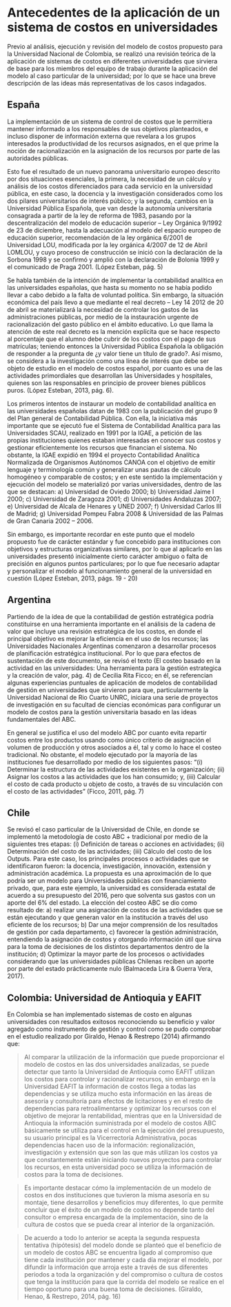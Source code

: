 # Antecedentes de la aplicación de un sistema de costos en universidades

Previo al análisis, ejecución y revisión del modelo de costos propuesto para la Universidad Nacional de Colombia, se realizó una revisión teórica de la aplicación de sistemas de costos en diferentes universidades que sirviera de base para los miembros del equipo de trabajo durante la aplicación del modelo al caso particular de la universidad; por lo que se hace una breve descripción de las ideas más representativas de los casos indagados.

## España

La implementación de un sistema de control de costos que le permitiera mantener informado a los responsables de sus objetivos planteados, e incluso disponer de información externa que revelara a los grupos interesados la productividad de los recursos asignados, en el que prime la noción de racionalización en la asignación de los recursos por parte de las autoridades públicas.

Esto fue el resultado de un nuevo panorama universitario europeo descrito por dos situaciones esenciales, la primera, la necesidad de un cálculo y análisis de los costos diferenciados para cada servicio en la universidad pública, en este caso, la docencia y la investigación considerados como los dos pilares universitarios de interés público; y la segunda, cambios en la Universidad Pública Española, que van desde la autonomía universitaria consagrada a partir de la ley de reforma de 1983, pasando por la descentralización del modelo de educación superior -- Ley Orgánica 9/1992 de 23 de diciembre, hasta la adecuación al modelo del espacio europeo de educación superior, recomendación de la ley orgánica 6/2001 de Universidad LOU, modificada por la ley orgánica 4/2007 de 12 de Abril LOMLOU, y cuyo proceso de construcción se inició con la declaración de la Sorbona 1998 y se confirmó y amplió con la declaración de Bolonia 1999 y el comunicado de Praga 2001. (López Esteban, pág. 5)

Se habla también de la intención de implementar la contabilidad analítica en las universidades españolas, que hasta su momento no se había podido llevar a cabo debido a la falta de voluntad política. Sin embargo, la situación económica del país llevo a que mediante el real decreto -- Ley 14 2012 de 20 de abril se materializará la necesidad de controlar los gastos de las administraciones públicas, por medio de la instauración urgente de racionalización del gasto público en el ámbito educativo. Lo que llama la atención de este real decreto es la mención explícita que se hace respecto al porcentaje que el alumno debe cubrir de los costos con el pago de sus matrículas; teniendo entonces la Universidad Pública Española la obligación de responder a la pregunta de ¿y valor tiene un título de grado?. Así mismo, se considera a la investigación como una línea de interés que debe ser objeto de estudio en el modelo de costos español, por cuanto es una de las actividades primordiales que desarrollan las Universidades y hospitales, quienes son las responsables en principio de proveer bienes públicos puros. (López Esteban, 2013, pág. 6).

Los primeros intentos de instaurar un modelo de contabilidad analítica en las universidades españolas datan de 1983 con la publicación del grupo 9 del Plan general de Contabilidad Pública. Con ella, la iniciativa más importante que se ejecutó fue el Sistema de Contabilidad Analítica para las Universidades SCAU, realizado en 1991 por la IGAE, a petición de las propias instituciones quienes estaban interesadas en conocer sus costos y gestionar eficientemente los recursos que financian el sistema. No obstante, la IGAE expidió en 1994 el proyecto Contabilidad Analítica Normalizada de Organismos Autónomos CANOA con el objetivo de emitir lenguaje y terminología común y generalizar unas pautas de cálculo homogéneo y comparable de costos; y en este sentido la implementación y ejecución del modelo se materializó por varias universidades, dentro de las que se destacan: a) Universidad de Oviedo 2000; b) Universidad Jaime I 2000; c) Universidad de Zaragoza 2001; d) Universidades Andaluzas 2007; e) Universidad de Alcala de Henares y UNED 2007; f) Universidad Carlos III de Madrid; g) Universidad Pompeu Fabra 2008 & Universidad de las Palmas de Gran Canaria 2002 -- 2006.

Sin embargo, es importante recordar en este punto que el modelo propuesto fue de carácter estándar y fue concebido para instituciones con objetivos y estructuras organizativas similares, por lo que al aplicarlo en las universidades presentó inicialmente cierto carácter ambiguo o falta de precisión en algunos puntos particulares; por lo que fue necesario adaptar y personalizar el modelo al funcionamiento general de la universidad en cuestión (López Esteban, 2013, págs. 19 - 20)

## Argentina

Partiendo de la idea de que la contabilidad de gestión estratégica podría constituirse en una herramienta importante en el análisis de la cadena de valor que incluye una revisión estratégica de los costos, en donde el principal objetivo es mejorar la eficiencia en el uso de los recursos; las Universidades Nacionales Argentinas comenzaron a desarrollar procesos de planificación estratégica institucional. Por lo que para efectos de sustentación de este documento, se revisó el texto (El costeo basado en la actividad en las universidades: Una herramienta para la gestión estrategica y la creación de valor, pág. 4) de Cecilia Rita Ficco; en él, se referencian algunas experiencias puntuales de aplicación de modelos de contabilidad de gestión en universidades que sirvieron para que, particularmente la Universidad Nacional de Rio Cuarto UNRC, iniciara una serie de proyectos de investigación en su facultad de ciencias económicas para configurar un modelo de costos para la gestión universitaria basado en las ideas fundamentales del ABC.

En general se justifica el uso del modelo ABC por cuanto evita repartir costos entre los productos usando como único criterio de asignación el volumen de producción y otros asociados a él, tal y como lo hace el costeo tradicional. No obstante, el modelo ejecutado por la mayoría de las instituciones fue desarrollado por medio de los siguientes pasos: "(i) Determinar la estructura de las actividades existentes en la organización; (ii) Asignar los costos a las actividades que los han consumido; y, (iii) Calcular el costo de cada producto u objeto de costo, a través de su vinculación con el costo de las actividades" (Ficco, 2011, pág. 7)

## Chile

Se revisó el caso particular de la Universidad de Chile, en donde se implementó la metodología de costo ABC + tradicional por medio de la siguientes tres etapas: (i) Definición de tareas o acciones en actividades; (ii) Determinación del costo de las actividades; (iii) Cálculo del costo de los Outputs. Para este caso, los principales procesos o actividades que se identificaron fueron: la docencia, investigación, innovación, extensión y administración académica. La propuesta es una aproximación de lo que podría ser un modelo para Universidades públicas con financiamiento privado, que, para este ejemplo, la universidad es considerada estatal de acuerdo a su presupuesto del 2016, pero que solventa sus gastos con un aporte del 6% del estado. La elección del costeo ABC se dio como resultado de: a) realizar una asignación de costos de las actividades que se están ejecutando y que generan valor en la institución a través del uso eficiente de los recursos; b) Dar una mejor comprensión de los resultados de gestión por cada departamento, c) favorecer la gestión administración, entendiendo la asignación de costos y otorgando información útil que sirva para la toma de decisiones de los distintos departamentos dentro de la institución; d) Optimizar la mayor parte de los procesos o actividades considerando que las universidades públicas Chilenas reciben un aporte por parte del estado prácticamente nulo (Balmaceda Lira & Guerra Vera, 2017).

## Colombia: Universidad de Antioquia y EAFIT

En Colombia se han implementado sistemas de costo en algunas universidades con resultados exitosos reconociendo su beneficio y valor agregado como instrumento de gestión y control como se pudo comprobar en el estudio realizado por Giraldo, Henao & Restrepo (2014) afirmando que:

> Al comparar la utilización de la información que puede proporcionar el modelo de costos en las dos universidades analizadas, se puede detectar que tanto la Universidad de Antioquia como EAFIT utilizan los costos para controlar y racionalizar recursos, sin embargo en la Universidad EAFIT la información de costos llega a todas las dependencias y se utiliza mucho esta información en las áreas de asesoría y consultoría para efectos de licitaciones y en el resto de dependencias para retroalimentarse y optimizar los recursos con el objetivo de mejorar la rentabilidad, mientras que en la Universidad de Antioquia la información suministrada por el modelo de costos ABC básicamente se utiliza para el control en la ejecución del presupuesto, su usuario principal es la Vicerrectoría Administrativa, pocas dependencias hacen uso de la información: regionalización, investigación y extensión que son las que más utilizan los costos ya que constantemente están iniciando nuevos proyectos para controlar los recursos, en esta universidad poco se utiliza la información de costos para la toma de decisiones.

> Es importante destacar cómo la implementación de un modelo de costos en dos instituciones que tuvieron la misma asesoría en su montaje, tiene desarrollos y beneficios muy diferentes, lo que permite concluir que el éxito de un modelo de costos no depende tanto del consultor o empresa encargada de la implementación, sino de la cultura de costos que se pueda crear al interior de la organización.

> De acuerdo a todo lo anterior se acepta la segunda respuesta tentativa (hipótesis) del modelo donde se planteó que el beneficio de un modelo de costos ABC se encuentra ligado al compromiso que tiene cada institución por mantener y cada día mejorar el modelo, por difundir la información que arroja este a través de sus diferentes periodos a toda la organización y del compromiso o cultura de costos que tenga la institución para que la corrida del modelo se realice en el tiempo oportuno para una buena toma de decisiones. (Giraldo, Henao, & Restrepo, 2014, pág. 16)
